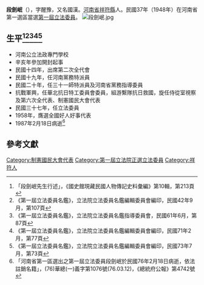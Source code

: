 {{Infobox Officeholder
|姓名=段劍岷
|圖像=File:段劍岷2.jpg
|圖像大小=200px
|圖像說明=  
|字    =字醒豫
|號    = 
|別名    = 
|出生日期 = 光緒二十六年十二月初十日〔1901年1月29日〕
|出生地點 = 
|逝世日期 = {{dda|1987|2|18|1901|1|29}}
|逝世地點 = 
|死因    = 
|墓地    = 
|籍貫    =[[河南省|河南省]][[祥符縣|祥符縣]]
|政黨    = 
|parents  = 
|配偶 =楊愛蓮、郭美蘭
|伴侶    = 
|relatives  =  
|children  =段鍾淮、段鍾汾、段鍾濟、段鍾淇、段鍾汴、段鍾梁、段鍾渝
|著作    = 
|past    = 
}}
'''段劍岷'''（{{bd|1901年|1月29日|1987年|2月18日}}），字醒豫，又名國漢。[[河南省|河南省]][[祥符縣|祥符縣]]人。民國37年（1948年）在河南省第一選區當選[[第一屆立法委員|第一屆立法委員]]。
[[File:段劍岷.jpg|thumb]]
== 生平<ref>「段劍岷先生行述」，《國史館現藏民國人物傳記史料彙編》第10輯，第213頁</ref><ref>《第一屆立法委員名鑑》，立法院立法委員名鑑編輯委員會編印，民國42年9月，第107頁</ref><ref>《第一屆立法委員名鑑》，立法院立法委員名鑑指導委員會，民國61年6月，第87頁</ref><ref>《第一屆立法委員名鑑》，立法院立法委員名鑑編輯委員會編印，民國71年2月，第77頁</ref><ref>《第一屆立法委員名鑑》，立法院立法委員名鑑編輯委員會編印，民國73年7月，第73頁</ref> ==
* 河南公立法政專門學校
* 辛亥年參加開封起事
* 民國十四年，出席第二次全代會
* 民國十九年，任河南黨務特派員
* 民國二十年，任三十一師特派員及河南省黨務指導委員
* 抗戰軍興，任華北抗日特工委員會委員，組游繫隊抗日救國，旋任侍從室視察及第六次全代表、制憲國民大會代表
* 民國三十七年，任立法委員
* 1958年，膺選全國好人好事代表
* 1987年2月18日病逝<ref>「河南省第一區選出之第一屆立法委員段劍岷於民國76年2月18日病逝，依法註銷名籍」，(76)華總(一)義字第1076號(76.03.12)，《總統府公報》第4742號</ref>
== 參考文獻 ==
{{reflist}}
{{中華民國第一屆立法委員}}
[[Category:制憲國民大會代表|Category:制憲國民大會代表]]
[[Category:第一屆立法院正選立法委員|Category:第一屆立法院正選立法委員]]
[[Category:祥符人|Category:祥符人]]